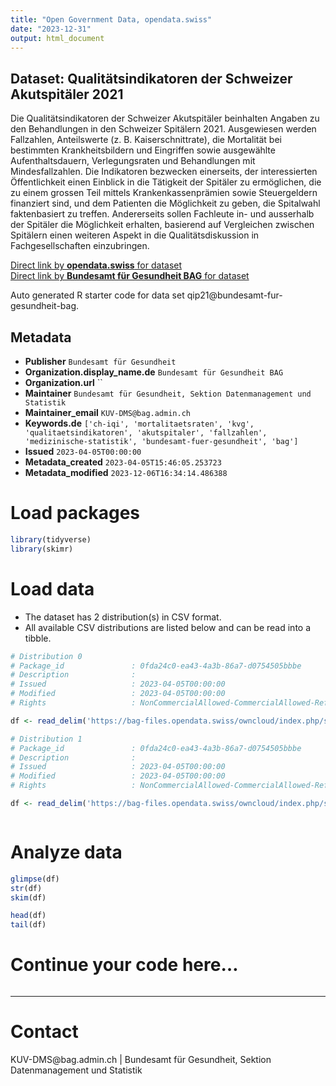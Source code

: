 ```yaml
---
title: "Open Government Data, opendata.swiss"
date: "2023-12-31"
output: html_document
---
```


## Dataset: Qualitätsindikatoren der Schweizer Akutspitäler 2021

Die Qualitätsindikatoren der Schweizer Akutspitäler beinhalten Angaben zu den Behandlungen in den Schweizer Spitälern 2021. Ausgewiesen werden Fallzahlen, Anteilswerte (z. B. Kaiserschnittrate), die Mortalität bei bestimmten Krankheitsbildern und Eingriffen sowie ausgewählte Aufenthaltsdauern, Verlegungsraten und Behandlungen mit Mindesfallzahlen.
Die Indikatoren bezwecken einerseits, der interessierten Öffentlichkeit einen Einblick in die Tätigkeit der Spitäler zu ermöglichen, die zu einem grossen Teil mittels Krankenkassenprämien sowie Steuergeldern finanziert sind, und dem Patienten die Möglichkeit zu geben, die Spitalwahl faktenbasiert zu treffen. Andererseits sollen Fachleute in- und ausserhalb der Spitäler die Möglichkeit erhalten, basierend auf Vergleichen zwischen Spitälern einen weiteren Aspekt in die Qualitätsdiskussion in Fachgesellschaften einzubringen.

[Direct link by **opendata.swiss** for dataset](https://opendata.swiss/de/dataset/qualitatsindikatoren-der-schweizer-akutspitaler-2021)<br>
[Direct link by **Bundesamt für Gesundheit BAG** for dataset](http://www.bag.admin.ch/qiss)

Auto generated R starter code for data set qip21@bundesamt-fur-gesundheit-bag.

## Metadata

- **Publisher** `Bundesamt für Gesundheit`
- **Organization.display_name.de** `Bundesamt für Gesundheit BAG`
- **Organization.url** ``
- **Maintainer** `Bundesamt für Gesundheit, Sektion Datenmanagement und Statistik`
- **Maintainer_email** `KUV-DMS@bag.admin.ch`
- **Keywords.de** `['ch-iqi', 'mortalitaetsraten', 'kvg', 'qualitaetsindikatoren', 'akutspitaler', 'fallzahlen', 'medizinische-statistik', 'bundesamt-fuer-gesundheit', 'bag']`
- **Issued** `2023-04-05T00:00:00`
- **Metadata_created** `2023-04-05T15:46:05.253723`
- **Metadata_modified** `2023-12-06T16:34:14.486388`


# Load packages

```r

library(tidyverse)
library(skimr)

```

# Load data

-   The dataset has 2 distribution(s) in CSV format.
-   All available CSV distributions are listed below and can be read into a tibble.

```r

# Distribution 0
# Package_id               : 0fda24c0-ea43-4a3b-86a7-d0754505bbbe
# Description              : 
# Issued                   : 2023-04-05T00:00:00
# Modified                 : 2023-04-05T00:00:00
# Rights                   : NonCommercialAllowed-CommercialAllowed-ReferenceRequired

df <- read_delim('https://bag-files.opendata.swiss/owncloud/index.php/s/qYCBExcrZnYkFgE')

# Distribution 1
# Package_id               : 0fda24c0-ea43-4a3b-86a7-d0754505bbbe
# Description              : 
# Issued                   : 2023-04-05T00:00:00
# Modified                 : 2023-04-05T00:00:00
# Rights                   : NonCommercialAllowed-CommercialAllowed-ReferenceRequired

df <- read_delim('https://bag-files.opendata.swiss/owncloud/index.php/s/ZHxpwqoc8D5gLbX')



```

# Analyze data

```r

glimpse(df)
str(df)
skim(df)

head(df)
tail(df)

```

# Continue your code here...

```r

```

------------------------------------------------------------------------

# Contact

KUV-DMS@bag.admin.ch | Bundesamt für Gesundheit, Sektion Datenmanagement und Statistik
